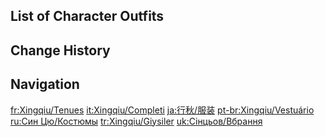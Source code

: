 {{CharacterTabs}}

==List of Character Outfits==
{{Outfits by Category Table|Xingqiu Outfits|nocharacter=1}}

==Change History==
{{Change History|1.0}}

==Navigation==
{{Character Navbox|link type=outfits}}

[[fr:Xingqiu/Tenues]]
[[it:Xingqiu/Completi]]
[[ja:行秋/服装]]
[[pt-br:Xingqiu/Vestuário]]
[[ru:Син Цю/Костюмы]]
[[tr:Xingqiu/Giysiler]]
[[uk:Сінцьов/Вбрання]]